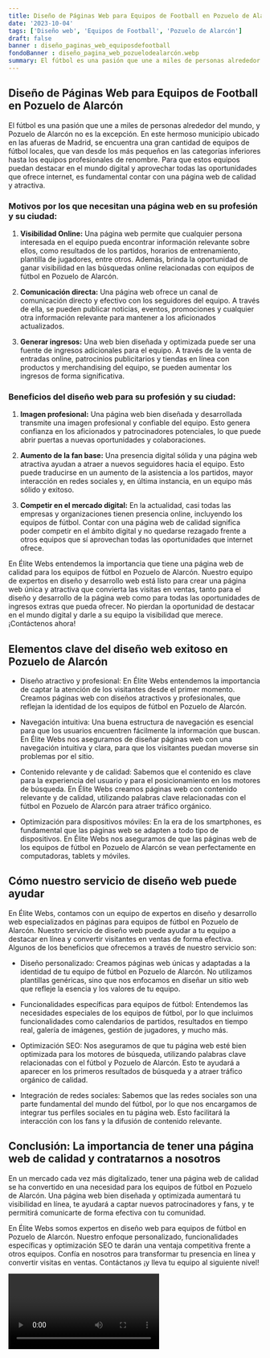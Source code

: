 ```yaml
---
title: Diseño de Páginas Web para Equipos de Football en Pozuelo de Alarcón
date: '2023-10-04'
tags: ['Diseño web', 'Equipos de Football', 'Pozuelo de Alarcón']
draft: false
banner : diseño_paginas_web_equiposdefootball
fondoBanner : diseño_pagina_web_pozuelodealarcón.webp
summary: El fútbol es una pasión que une a miles de personas alrededor del mundo, y Pozuelo de Alarcón no es la excepción. En este hermoso municipio ubicado en las afueras de Madrid, se encuentra una gran cantidad de equipos de fútbol locales, que van desde los más pequeños en las categorías inferiores hasta los equipos profesionales de renombre. Para que estos equipos puedan destacar en el mundo digital y aprovechar todas las oportunidades que ofrece internet, es fundamental contar con una página web de calidad y atractiva.
---
```


## Diseño de Páginas Web para Equipos de Football en Pozuelo de Alarcón

El fútbol es una pasión que une a miles de personas alrededor del mundo, y Pozuelo de Alarcón no es la excepción. En este hermoso municipio ubicado en las afueras de Madrid, se encuentra una gran cantidad de equipos de fútbol locales, que van desde los más pequeños en las categorías inferiores hasta los equipos profesionales de renombre. Para que estos equipos puedan destacar en el mundo digital y aprovechar todas las oportunidades que ofrece internet, es fundamental contar con una página web de calidad y atractiva.

### Motivos por los que necesitan una página web en su profesión y su ciudad:

1. **Visibilidad Online:** Una página web permite que cualquier persona interesada en el equipo pueda encontrar información relevante sobre ellos, como resultados de los partidos, horarios de entrenamiento, plantilla de jugadores, entre otros. Además, brinda la oportunidad de ganar visibilidad en las búsquedas online relacionadas con equipos de fútbol en Pozuelo de Alarcón.

2. **Comunicación directa:** Una página web ofrece un canal de comunicación directo y efectivo con los seguidores del equipo. A través de ella, se pueden publicar noticias, eventos, promociones y cualquier otra información relevante para mantener a los aficionados actualizados.

3. **Generar ingresos:** Una web bien diseñada y optimizada puede ser una fuente de ingresos adicionales para el equipo. A través de la venta de entradas online, patrocinios publicitarios y tiendas en línea con productos y merchandising del equipo, se pueden aumentar los ingresos de forma significativa.

### Beneficios del diseño web para su profesión y su ciudad:

1. **Imagen profesional:** Una página web bien diseñada y desarrollada transmite una imagen profesional y confiable del equipo. Esto genera confianza en los aficionados y patrocinadores potenciales, lo que puede abrir puertas a nuevas oportunidades y colaboraciones.

2. **Aumento de la fan base:** Una presencia digital sólida y una página web atractiva ayudan a atraer a nuevos seguidores hacia el equipo. Esto puede traducirse en un aumento de la asistencia a los partidos, mayor interacción en redes sociales y, en última instancia, en un equipo más sólido y exitoso.

3. **Competir en el mercado digital:** En la actualidad, casi todas las empresas y organizaciones tienen presencia online, incluyendo los equipos de fútbol. Contar con una página web de calidad significa poder competir en el ámbito digital y no quedarse rezagado frente a otros equipos que sí aprovechan todas las oportunidades que internet ofrece.

En Élite Webs entendemos la importancia que tiene una página web de calidad para los equipos de fútbol en Pozuelo de Alarcón. Nuestro equipo de expertos en diseño y desarrollo web está listo para crear una página web única y atractiva que convierta las visitas en ventas, tanto para el diseño y desarrollo de la página web como para todas las oportunidades de ingresos extras que pueda ofrecer. No pierdan la oportunidad de destacar en el mundo digital y darle a su equipo la visibilidad que merece. ¡Contáctenos ahora!

<GifSeo />

<Cta />

## Elementos clave del diseño web exitoso en Pozuelo de Alarcón

- Diseño atractivo y profesional: En Élite Webs entendemos la importancia de captar la atención de los visitantes desde el primer momento. Creamos páginas web con diseños atractivos y profesionales, que reflejan la identidad de los equipos de fútbol en Pozuelo de Alarcón.

- Navegación intuitiva: Una buena estructura de navegación es esencial para que los usuarios encuentren fácilmente la información que buscan. En Élite Webs nos aseguramos de diseñar páginas web con una navegación intuitiva y clara, para que los visitantes puedan moverse sin problemas por el sitio.

- Contenido relevante y de calidad: Sabemos que el contenido es clave para la experiencia del usuario y para el posicionamiento en los motores de búsqueda. En Élite Webs creamos páginas web con contenido relevante y de calidad, utilizando palabras clave relacionadas con el fútbol en Pozuelo de Alarcón para atraer tráfico orgánico.

- Optimización para dispositivos móviles: En la era de los smartphones, es fundamental que las páginas web se adapten a todo tipo de dispositivos. En Élite Webs nos aseguramos de que las páginas web de los equipos de fútbol en Pozuelo de Alarcón se vean perfectamente en computadoras, tablets y móviles.

## Cómo nuestro servicio de diseño web puede ayudar

En Élite Webs, contamos con un equipo de expertos en diseño y desarrollo web especializados en páginas para equipos de fútbol en Pozuelo de Alarcón. Nuestro servicio de diseño web puede ayudar a tu equipo a destacar en línea y convertir visitantes en ventas de forma efectiva. Algunos de los beneficios que ofrecemos a través de nuestro servicio son:

- Diseño personalizado: Creamos páginas web únicas y adaptadas a la identidad de tu equipo de fútbol en Pozuelo de Alarcón. No utilizamos plantillas genéricas, sino que nos enfocamos en diseñar un sitio web que refleje la esencia y los valores de tu equipo.

- Funcionalidades específicas para equipos de fútbol: Entendemos las necesidades especiales de los equipos de fútbol, por lo que incluimos funcionalidades como calendarios de partidos, resultados en tiempo real, galería de imágenes, gestión de jugadores, y mucho más.

- Optimización SEO: Nos aseguramos de que tu página web esté bien optimizada para los motores de búsqueda, utilizando palabras clave relacionadas con el fútbol y Pozuelo de Alarcón. Esto te ayudará a aparecer en los primeros resultados de búsqueda y a atraer tráfico orgánico de calidad.

- Integración de redes sociales: Sabemos que las redes sociales son una parte fundamental del mundo del fútbol, por lo que nos encargamos de integrar tus perfiles sociales en tu página web. Esto facilitará la interacción con los fans y la difusión de contenido relevante.

## Conclusión: La importancia de tener una página web de calidad y contratarnos a nosotros

En un mercado cada vez más digitalizado, tener una página web de calidad se ha convertido en una necesidad para los equipos de fútbol en Pozuelo de Alarcón. Una página web bien diseñada y optimizada aumentará tu visibilidad en línea, te ayudará a captar nuevos patrocinadores y fans, y te permitirá comunicarte de forma efectiva con tu comunidad.

En Élite Webs somos expertos en diseño web para equipos de fútbol en Pozuelo de Alarcón. Nuestro enfoque personalizado, funcionalidades específicas y optimización SEO te darán una ventaja competitiva frente a otros equipos. Confía en nosotros para transformar tu presencia en línea y convertir visitas en ventas. Contáctanos ¡y lleva tu equipo al siguiente nivel!

<Video />

<CtaBot job='Equipos de Football' city='Pozuelo de Alarcón'/>

<Gmaps query='Pozuelo de Alarcón+españa+maps' />